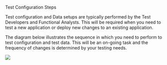 
Test Configuration Steps

Test configuration and Data setups are typically performed by the Test Developers and Functional Analysts. This will be required when you need to test a new application or deploy new changes to an existing application.

The diagram below illustrates the sequence in which you need to perform to test configuration and test data. This will be an on-going task and the frequency of changes is determined by your testing needs.
<Frame width="auto" height="auto" >
  <img src="../docs_image/configoverview.png"  />
</Frame>
